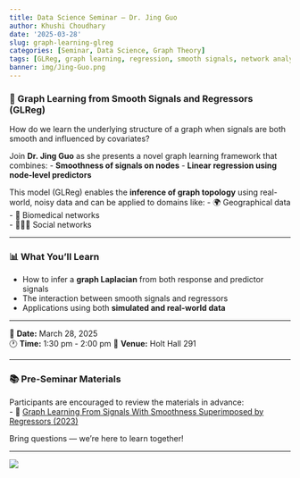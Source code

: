 ```yaml
---
title: Data Science Seminar – Dr. Jing Guo
author: Khushi Choudhary
date: '2025-03-28'
slug: graph-learning-glreg
categories: [Seminar, Data Science, Graph Theory]
tags: [GLReg, graph learning, regression, smooth signals, network analysis]
banner: img/Jing-Guo.png
---
```


### 🧠 Graph Learning from Smooth Signals and Regressors (GLReg)

How do we learn the underlying structure of a graph when signals are both smooth and influenced by covariates?

Join **Dr. Jing Guo** as she presents a novel graph learning framework that combines:
- **Smoothness of signals on nodes**
- **Linear regression using node-level predictors**

This model (GLReg) enables the **inference of graph topology** using real-world, noisy data and can be applied to domains like:
- 🌍 Geographical data  
- 🧬 Biomedical networks  
- 🧑‍🤝‍🧑 Social networks

---

### 📊 What You'll Learn
- How to infer a **graph Laplacian** from both response and predictor signals
- The interaction between smooth signals and regressors
- Applications using both **simulated and real-world data**

---

📅 **Date:** March 28, 2025  
🕐 **Time:** 1:30 pm - 2:00 pm 
📍 **Venue:** Holt Hall 291

---

### 📚 Pre-Seminar Materials  
Participants are encouraged to review the materials in advance:  
- 📄 [Graph Learning From Signals With Smoothness Superimposed by Regressors (2023)](https://ieeexplore.ieee.org/document/10192271) 

Bring questions — we’re here to learn together!

---

![](Jing-Guo.png)

